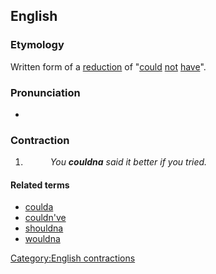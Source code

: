 ==English==

===Etymology===
Written form of a [[w:reduction (linguistics)|reduction]] of "[[could]] [[not]] [[have]]".

===Pronunciation===
* {{IPA|/ˈkʊdnə/|lang=en}}

===Contraction===
{{head|en|contractions}}

# {{context|chiefly|slang|lang=en}} {{contraction of|[[could]] [[not]] [[have]]|lang=en}}
#: ''You '''couldna''' said it better if you tried.''

====Related terms====
* [[coulda]]
* [[couldn've]]
* [[shouldna]]
* [[wouldna]]

[[Category:English contractions]]